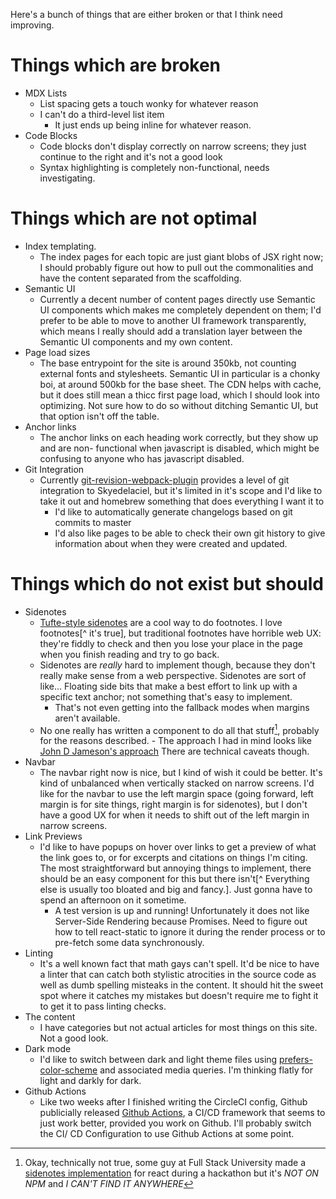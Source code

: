 
<Navbar/>

<Title> TODO list </Title>

<Abstract> Here's a bunch of things that are either broken or that I think need improving. </Abstract>

# Things which are broken
- MDX Lists
    - List spacing gets a touch wonky for whatever reason
    - I can't do a third-level list item
        - It just ends up being inline for whatever reason.
- Code Blocks
    - Code blocks don't display correctly on narrow screens; they just continue to
    the right and it's not a good look
    - Syntax highlighting is completely non-functional, needs investigating.

# Things which are not optimal
- Index templating.
    - The index pages for each topic are just giant blobs of JSX right now; I should
    probably figure out how to pull out the commonalities and have the content 
    separated from the scaffolding.
- Semantic UI
    - Currently a decent number of content pages directly use Semantic UI components
    which makes me completely dependent on them; I'd prefer to be able to move to another
    UI framework transparently, which means I really should add a translation layer
    between the Semantic UI components and my own content.
- Page load sizes
    - The base entrypoint for the site is around 350kb, not counting external fonts and
    stylesheets. Semantic UI in particular is a chonky boi, at around 500kb for the base
    sheet. The CDN helps with cache, but it does still mean a thicc first page load, 
    which I should look into optimizing. Not sure how to do so without ditching Semantic 
    UI, but that option isn't off the table.
- Anchor links
    - The anchor links on each heading work correctly, but they show up and are non-
    functional when javascript is disabled, which might be confusing to anyone who has
    javascript disabled.
- Git Integration
    - Currently [git-revision-webpack-plugin](https://www.npmjs.com/package/git-revision-webpack-plugin) provides a level of git integration to
    Skyedelaciel, but it's limited in it's scope and I'd like to take it out
    and homebrew something that does everything I want it to
        - I'd like to automatically generate changelogs based on git commits to master
        - I'd also like pages to be able to check their own git history to give 
        information about when they were created and updated. 

# Things which do not exist but should
- Sidenotes
    - [Tufte-style sidenotes](https://edwardtufte.github.io/tufte-css/#sidenotes) are
    a cool way to do footnotes. I love footnotes[^ it's true], but traditional footnotes 
    have horrible web UX: they're fiddly to check and then you lose your place in the
    page when you finish reading and try to go back.
    - Sidenotes are *really* hard to implement though, because they don't really make 
    sense from a web perspective. Sidenotes are sort of like... Floating side bits that 
    make a best effort to link up with a specific text anchor; not something that's easy
    to implement.
        - That's not even getting into the fallback modes when margins aren't available.
    - No one really has written a component to do all that stuff[^2], probably
    for the reasons described.
            - The approach I had in mind looks like [John D Jameson's approach](https://johndjameson.com/blog/responsive-sidenotes/) There are technical caveats though.
- Navbar
    - The navbar right now is nice, but I kind of wish it could be better. It's kind
    of unbalanced when vertically stacked on narrow screens. I'd like for
    the navbar to use the left margin space (going forward, left margin is for site
    things, right margin is for sidenotes), but I don't have a good UX for when it needs
    to shift out of the left margin in narrow screens.
- Link Previews
    - I'd like to have popups on hover over links to get a preview of what the link goes
    to, or for excerpts and citations on things I'm citing. The most straightforward but
    annoying things to implement, there should be an easy component for this but there
    isn't[^ Everything else is usually too bloated and big and fancy.]. Just gonna have
    to spend an afternoon on it sometime.
        - A test version is up and running! Unfortunately it does not like Server-Side
        Rendering because Promises. Need to figure out how to tell react-static to
        ignore it during the render process or to pre-fetch some data synchronously.
- Linting
    - It's a well known fact that math gays can't spell. It'd be nice to have a linter
    that can catch both stylistic atrocities in the source code as well as dumb spelling 
    misteaks in the content. It should hit the sweet spot where it catches my mistakes 
    but doesn't require me to fight it to get it to pass linting checks.
- The content
    - I have categories but not actual articles for most things on this site.
    Not a good look.
- Dark mode
    - I'd like to switch between dark and light theme files using [prefers-color-scheme](https://developer.mozilla.org/en-US/docs/Web/CSS/@media/prefers-color-scheme) and
    associated media queries. I'm thinking flatly for light and darkly for dark.
- Github Actions
    - Like two weeks after I finished writing the CircleCI config, Github publicially
    released [Github Actions](https://github.com/features/actions), a CI/CD framework that
    seems to just work better, provided you work on Github. I'll probably switch the CI/
    CD Configuration to use Github Actions at some point.

[^2]: Okay, technically not true, some guy at Full Stack University made a [sidenotes implementation](https://www.fullstackacademy.com/hackathon-presentations/sidenotes) for react during a hackathon but it's *NOT ON NPM* and *I CAN'T FIND IT ANYWHERE* 